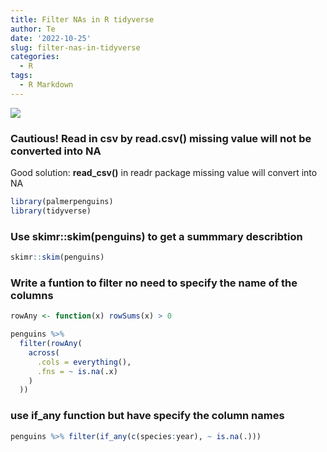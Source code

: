 ```yaml
---
title: Filter NAs in R tidyverse
author: Te
date: '2022-10-25'
slug: filter-nas-in-tidyverse
categories:
  - R
tags:
  - R Markdown
---
```


![](https://media.giphy.com/media/26tn33aiTi1jkl6H6/giphy.gif){fig-align="center"}

### Cautious! Read in csv by **read.csv()** missing value will not be converted into NA

Good solution: **read_csv()** in readr package missing value will convert into NA

```r
library(palmerpenguins)
library(tidyverse)
```

### Use skimr::skim(penguins) to get a summmary describtion

```r
skimr::skim(penguins)
```

### Write a funtion to filter no need to specify the name of the columns

```r
rowAny <- function(x) rowSums(x) > 0 

penguins %>%
  filter(rowAny(
    across(
      .cols = everything(),
      .fns = ~ is.na(.x)
    )
  ))


```

### use if_any function but have specify the column names

```r
penguins %>% filter(if_any(c(species:year), ~ is.na(.)))
```
